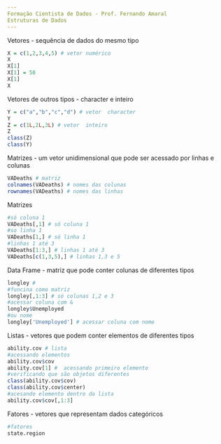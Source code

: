 ```yaml
---
Formação Cientista de Dados - Prof. Fernando Amaral
Estruturas de Dados
---
```

Vetores - sequência de dados do mesmo tipo
```r
X = c(1,2,3,4,5) # vetor numérico
X
X[1]
X[1] = 50
X[1]
X
```
Vetores de outros tipos - character e inteiro
```r
Y = c("a","b","c","d") # vetor  character
Y
Z = c(1L,2L,3L) # vetor  inteiro
Z
class(Z)
class(Y)
```
Matrizes - um vetor unidimensional que pode ser acessado por linhas e colunas
```r
VADeaths # matriz
colnames(VADeaths) # nomes das colunas
rownames(VADeaths) # nomes das linhas
```
Matrizes
```r
#só coluna 1
VADeaths[,1] # só coluna 1
#so linha 1
VADeaths[1,] # só linha 1
#linhas 1 até 3
VADeaths[1:3,] # linhas 1 até 3
VADeaths[c(1,3,5),] # linhas 1,3 e 5
```
Data Frame - matriz que pode conter colunas de diferentes tipos
```r
longley # 
#funcina como matriz
longley[,1:3] # só colunas 1,2 e 3
#acessar coluna com &
longley$Unemployed
#ou nome
longley['Unemployed'] # acessar coluna com nome
```
Listas - vetores que podem conter elementos de diferentes tipos
```r
ability.cov # lista
#acessando elementos
ability.cov$cov
ability.cov[1] #  acessando primeiro elemento
#verificando que são objetos diferentes
class(ability.cov$cov)
class(ability.cov$center)
#acesando elemento dentro da lista
ability.cov$cov[,1:3]
```
Fatores - vetores que representam dados categóricos
```r
#fatores
state.region
```

